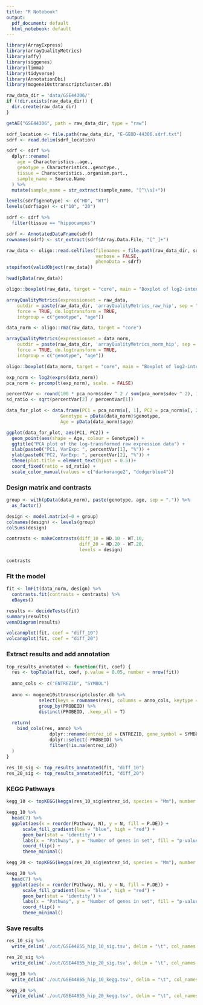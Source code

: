 ```yaml
---
title: "R Notebook"
output:
  pdf_document: default
  html_notebook: default
---
```



```r
library(ArrayExpress)
library(arrayQualityMetrics)
library(affy)
library(siggenes)
library(limma)
library(tidyverse)
library(AnnotationDbi)
library(mogene10sttranscriptcluster.db)
```

```r
raw_data_dir = 'data/GSE44306/'
if (!dir.exists(raw_data_dir)) {
  dir.create(raw_data_dir)
}
```

```r
getAE("GSE44306", path = raw_data_dir, type = "raw")
```


```r
sdrf_location <- file.path(raw_data_dir, "E-GEOD-44306.sdrf.txt")
sdrf <- read.delim(sdrf_location)

sdrf <- sdrf %>%
  dplyr::rename(
    age = Characteristics..age.,
    genotype = Characteristics..genotype.,
    tissue = Characteristics..organism.part.,
    sample_name = Source.Name
  ) %>%
  mutate(sample_name = str_extract(sample_name, "[^\\s]+"))

levels(sdrf$genotype) <- c("HD", "WT")
levels(sdrf$age) <- c("10", "20")

sdrf <- sdrf %>%
  filter(tissue == "hippocampus")

sdrf <- AnnotatedDataFrame(sdrf)
rownames(sdrf) <- str_extract(sdrf$Array.Data.File, "[^_]+")

raw_data <- oligo::read.celfiles(filenames = file.path(raw_data_dir, sdrf$Array.Data.File),
                                 verbose = FALSE,
                                 phenoData = sdrf)
stopifnot(validObject(raw_data))
```

```r
head(pData(raw_data))
```

```r
oligo::boxplot(raw_data, target = "core", main = "Boxplot of log2-intensitites for the raw data")
```

```r
arrayQualityMetrics(expressionset = raw_data,
    outdir = paste(raw_data_dir, 'arrayQualityMetrics_raw_hip', sep = ""),
    force = TRUE, do.logtransform = TRUE,
    intgroup = c("genotype", "age"))
```

```r
data_norm <- oligo::rma(raw_data, target = "core")
```
```r
arrayQualityMetrics(expressionset = data_norm,
    outdir = paste(raw_data_dir, 'arrayQualityMetrics_norm_hip', sep = ""),
    force = TRUE, do.logtransform = TRUE,
    intgroup = c("genotype", "age"))
```
```r
oligo::boxplot(data_norm, target = "core", main = "Boxplot of log2-intensitites for the normalized data")
```

```r
exp_norm <- log2(exprs(data_norm))
pca_norm <- prcomp(t(exp_norm), scale. = FALSE)

percentVar <- round(100 * pca_norm$sdev ^ 2 / sum(pca_norm$sdev ^ 2), 1)
sd_ratio <- sqrt(percentVar[2] / percentVar[1])

data_for_plot <- data.frame(PC1 = pca_norm$x[, 1], PC2 = pca_norm$x[, 2],
                    Genotype = pData(data_norm)$genotype,
                    Age = pData(data_norm)$age)

ggplot(data_for_plot, aes(PC1, PC2)) +
  geom_point(aes(shape = Age, colour = Genotype)) +
  ggtitle("PCA plot of the log-transformed raw expression data") +
  xlab(paste0("PC1, VarExp: ", percentVar[1], "%")) +
  ylab(paste0("PC2, VarExp: ", percentVar[2], "%")) +
  theme(plot.title = element_text(hjust = 0.5))+
  coord_fixed(ratio = sd_ratio) +
  scale_color_manual(values = c("darkorange2", "dodgerblue4"))
```



### Design matrix and contrasts

```r
group <- with(pData(data_norm), paste(genotype, age, sep = ".")) %>%
  as_factor()

design <- model.matrix(~0 + group)
colnames(design) <- levels(group)
colSums(design)
```
```r
contrasts <- makeContrasts(diff_10 = HD.10 - WT.10,
                           diff_20 = HD.20 - WT.20,
                           levels = design)

contrasts
```

### Fit the model

```r
fit <- lmFit(data_norm, design) %>%
  contrasts.fit(contrasts = contrasts) %>%
  eBayes()

results <- decideTests(fit)
summary(results)
vennDiagram(results)
```

```r
volcanoplot(fit, coef = "diff_10")
volcanoplot(fit, coef = "diff_20")
```

### Extract results and add annotation

```r
top_results_annotated <- function(fit, coef) {
  res <- topTable(fit, coef, p.value = 0.05, number = nrow(fit))
  
  anno_cols <- c("ENTREZID", "SYMBOL")
  
  anno <- mogene10sttranscriptcluster.db %>%
            select(keys = rownames(res), columns = anno_cols, keytype = "PROBEID", multiVals = "first") %>%
            group_by(PROBEID) %>%
            distinct(PROBEID, .keep_all = T)
  
  return(
    bind_cols(res, anno) %>%
                dplyr::rename(entrez_id = ENTREZID, gene_symbol = SYMBOL) %>%
                dplyr::select(-PROBEID) %>%
                filter(!is.na(entrez_id))
  )
}
  
res_10_sig <- top_results_annotated(fit, "diff_10")
res_20_sig <- top_results_annotated(fit, "diff_20")
```

### KEGG Pathways

```r
kegg_10 <- topKEGG(kegga(res_10_sig$entrez_id, species = "Mm"), number = Inf)
```

```r
kegg_10 %>%
  head(7) %>%
  ggplot(aes(x = reorder(Pathway, N), y = N, fill = P.DE)) +
      scale_fill_gradient(low = "blue", high = "red") +
      geom_bar(stat = 'identity') +
      labs(x = "Pathway", y = "Number of genes in set", fill = "p-value") +
      coord_flip() +
      theme_minimal()
```


```r
kegg_20 <- topKEGG(kegga(res_20_sig$entrez_id, species = "Mm"), number = Inf)
```

```r
kegg_20 %>%
  head(7) %>%
  ggplot(aes(x = reorder(Pathway, N), y = N, fill = P.DE)) +
      scale_fill_gradient(low = "blue", high = "red") +
      geom_bar(stat = 'identity') +
      labs(x = "Pathway", y = "Number of genes in set", fill = "p-value") +
      coord_flip() +
      theme_minimal()
```

### Save results

```r
res_10_sig %>%
  write_delim('./out/GSE44855_hip_10_sig.tsv', delim = "\t", col_names = T)

res_20_sig %>%
  write_delim('./out/GSE44855_hip_20_sig.tsv', delim = "\t", col_names = T)
```

```r
kegg_10 %>%
  write_delim('./out/GSE44855_hip_10_kegg.tsv', delim = "\t", col_names = T)

kegg_20 %>%
  write_delim('./out/GSE44855_hip_20_kegg.tsv', delim = "\t", col_names = T)
```







